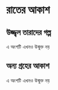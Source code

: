# রাতের আকাশ {#night-sky}

## উজ্জ্বল তারাদের গল্প

এ অংশটি এখনও উন্মুক্ত নয়

## অন্য গ্রহের আকাশ

এ অংশটি এখনও উন্মুক্ত নয়
